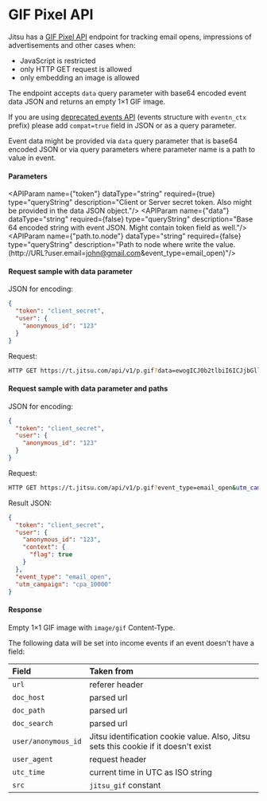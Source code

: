 # GIF Pixel API


Jitsu has a [GIF Pixel API](#apiv1pgif) endpoint for tracking email opens, impressions of advertisements and other cases when:

- JavaScript is restricted
- only HTTP GET request is allowed
- only embedding an image is allowed

The endpoint accepts `data` query parameter with base64 encoded event data JSON and returns an empty 1×1 GIF image.

<Hint>
  If you are using <a href="/docs/sending-data/javascript-reference">deprecated events API</a> (events structure with <code inline="true">eventn_ctx</code> prefix) please add <code inline="true">compat=true</code> field in JSON or as a query parameter.
</Hint>

<APIMethod method="GET" path="/api/v1/p.gif" title="Tracking Pixel API endpoint"/>

Event data might be provided via `data` query parameter that is base64 encoded JSON or via query parameters where parameter name is a path to value in event.

<h4>Parameters</h4>

<APIParam name={"token"} dataType="string" required={true} type="queryString" description="Client or Server secret token. Also might be provided in the data JSON object."/>
<APIParam name={"data"} dataType="string" required={false} type="queryString" description="Base 64 encoded string with event JSON. Might contain token field as well."/>
<APIParam name={"path.to.node"} dataType="string" required={false} type="queryString" description="Path to node where write the value. (http://URL?user.email=john@gmail.com&event_type=email_open)"/>


<h4>Request sample with data parameter</h4>

JSON for encoding:
```json
{
  "token": "client_secret",
  "user": {
    "anonymous_id": "123"
  }
}
```

Request:
```bash
HTTP GET https://t.jitsu.com/api/v1/p.gif?data=ewogICJ0b2tlbiI6ICJjbGllbnRfc2VjcmV0IiwKICAidXNlciI6IHsKICAgICJhbm9ueW1vdXNfaWQiOiAiMTIzIgogIH0KfQ==
```

<h4> Request sample with data parameter and paths</h4>

JSON for encoding:
```json
{
  "token": "client_secret",
  "user": {
    "anonymous_id": "123"
  }
}
```

Request:
```bash
HTTP GET https://t.jitsu.com/api/v1/p.gif?event_type=email_open&utm_campaign=cpa_10000&user.context.flag=true&data=ewogICJ0b2tlbiI6ICJjbGllbnRfc2VjcmV0IiwKICAidXNlciI6IHsKICAgICJhbm9ueW1vdXNfaWQiOiAiMTIzIgogIH0KfQ==
```

Result JSON:
```json
{
  "token": "client_secret",
  "user": {
    "anonymous_id": "123",
    "context": {
      "flag": true
    }
  },
  "event_type": "email_open",
  "utm_campaign": "cpa_10000"
}
```

<h4>Response</h4>

Empty 1×1 GIF image with `image/gif` Content-Type.

The following data will be set into income events if an event doesn't have a field:


| Field  | Taken from |
| :-------   | :---------  |
| `url` | referer header |
| `doc_host`    | parsed url |
| `doc_path`    | parsed url |
| `doc_search`    | parsed url |
| `user/anonymous_id`    | Jitsu identification cookie value. Also, Jitsu sets this cookie if it doesn't exist |
| `user_agent`    | request header |
| `utc_time`    | current time in UTC as ISO string |
| `src`    | `jitsu_gif` constant |